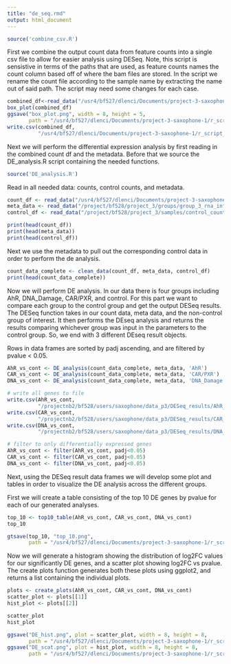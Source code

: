 ```yaml
---
title: "de_seq.rmd"
output: html_document
---
```


```r
source('combine_csv.R')
```
First we combine the output count data from feature counts into a single csv file
to allow for easier analysis using DESeq. Note, this script is sensistive in terms
of the paths that are used, as feature counts names the count column based off
of where the bam files are stored. In the script we rename the count file according
to the sample name by extracting the name out of said path. The script may need
some changes for each case.

```r
combined_df<-read_data("/usr4/bf527/dlenci/Documents/project-3-saxophone-1/counts_data")
box_plot(combined_df)
ggsave("box_plot.png", width = 8, height = 5,
       path = "/usr4/bf527/dlenci/Documents/project-3-saxophone-1/r_script_out" )
write.csv(combined_df, 
          "/usr4/bf527/dlenci/Documents/project-3-saxophone-1/r_script_out/combined_counts.csv")

```
Next we will perform the differential expression analysis by first reading in the 
combined count df and the metadata. Before that we source the DE_analysis.R script
containing the needed functions.

```r
source('DE_analysis.R')
```
Read in all needed data: counts, control counts, and metadata.

```r
count_df <- read_data("/usr4/bf527/dlenci/Documents/project-3-saxophone-1/r_script_out/combined_counts.csv")
meta_data <- read_data("/project/bf528/project_3/groups/group_3_rna_info.csv")
control_df <- read_data("/project/bf528/project_3/samples/control_counts.csv")

print(head(count_df))
print(head(meta_data))
print(head(control_df))

```
Next we use the metadata to pull out the corresponding control data in order to 
perform the de analysis.

```r

count_data_complete <- clean_data(count_df, meta_data, control_df)
print(head(count_data_complete))

```

Now we will perform DE analysis. In our data there is four groups including AhR, 
DNA_Damage, CAR/PXR, and control. For this part we want to compare each group to 
the control group and get the output DESeq results. The DESeq function takes in 
our count data, meta data, and the non-control group of interest. It then performs
the DEseq analysis and returns the results comparing whichever group was input in
the parameters to the control group. So, we end with 3 different DEseq result
objects.

Rows in data frames are sorted by padj ascending, and are filtered by pvalue < 0.05.

```r
AhR_vs_cont <- DE_analysis(count_data_complete, meta_data, 'AhR')
CAR_vs_cont <- DE_analysis(count_data_complete, meta_data, 'CAR/PXR')
DNA_vs_cont <- DE_analysis(count_data_complete, meta_data, 'DNA_Damage')

# write all genes to file
write.csv(AhR_vs_cont,
          "/projectnb2/bf528/users/saxophone/data_p3/DESeq_results/AhR_vs_ctrl.csv")
write.csv(CAR_vs_cont,
          "/projectnb2/bf528/users/saxophone/data_p3/DESeq_results/CAR_PXR_vs_ctrl.csv")
write.csv(DNA_vs_cont,
          "/projectnb2/bf528/users/saxophone/data_p3/DESeq_results/DNA_Dmg_vs_ctrl.csv")

# filter to only differentially expressed genes
AhR_vs_cont <- filter(AhR_vs_cont, padj<0.05)
CAR_vs_cont <- filter(CAR_vs_cont, padj<0.05)
DNA_vs_cont <- filter(DNA_vs_cont, padj<0.05)
```

Next, using the DESeq result data frames we will develop some plot and tables in 
order to visualize the DE analysis across the different groups.

First we will create a table consisting of the top 10 DE genes by pvalue for each
of our generated analyses.

```r
top_10 <- top10_table(AhR_vs_cont, CAR_vs_cont, DNA_vs_cont)
top_10

gtsave(top_10, "top_10.png",
       path = "/usr4/bf527/dlenci/Documents/project-3-saxophone-1/r_script_out")
```

Now we will generate a histogram showing the distribution of log2FC values for our
significantly DE genes, and a scatter plot showing log2FC vs pvalue. The create 
plots function generates both these plots using ggplot2, and returns a list 
containing the individual plots.

```r
plots <- create_plots(AhR_vs_cont, CAR_vs_cont, DNA_vs_cont)
scatter_plot <- plots[[1]]
hist_plot <- plots[[2]]

scatter_plot
hist_plot

ggsave("DE_hist.png", plot = scatter_plot, width = 8, height = 8,
       path = "/usr4/bf527/dlenci/Documents/project-3-saxophone-1/r_script_out" )
ggsave("DE_scat.png", plot = hist_plot, width = 8, height = 8,
       path = "/usr4/bf527/dlenci/Documents/project-3-saxophone-1/r_script_out" )

```